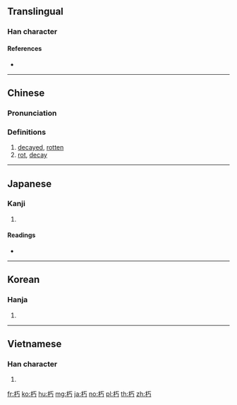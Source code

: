 ==Translingual==

===Han character===
{{Han char|rn=75|rad=木|as=02|sn=6|four=41927|canj=DMVS}}

====References====
* {{Han ref|kx=0510.160|dkj=14439|dj=0894.140|hdz=21153.040|uh=673D|ud=26429|bh=A6B4|bd=42676}}

----

==Chinese==
{{zh-forms}}

===Pronunciation===
{{zh-pron
|m=xiǔ
|c=jau2,nau2
|mc=y
|oc=y
|ma=
|cat=a,n
}}

===Definitions===
# [[decayed]], [[rotten]]
# [[rot]], [[decay]]

----

==Japanese==

===Kanji===
{{ja-kanji|grade=c|rs=木02}}

# {{defn|lang=ja|sort=木02}}

====Readings====
* {{ja-readings|goon=[[く]] (ku)|kanon=[[きゅう]] (kyū)|kun=[[くちる]] (kuchiru)}}

----

==Korean==

===Hanja===
{{ko-hanja|hangeul=후|eumhun=|rv=hu|mr=hu|y=hwu}}

# {{defn|lang=ko|sort=木02}}

----

==Vietnamese==

===Han character===
{{vi-readings|rs=木02|hanviet=hủ}}

# {{defn|lang=vi|sort=木02}}

[[fr:朽]]
[[ko:朽]]
[[hu:朽]]
[[mg:朽]]
[[ja:朽]]
[[no:朽]]
[[pl:朽]]
[[th:朽]]
[[zh:朽]]